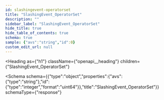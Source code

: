 ```yaml
---
id: slashingevent-operatorset
title: "SlashingEvent_OperatorSet"
description: ""
sidebar_label: "SlashingEvent_OperatorSet"
hide_title: true
hide_table_of_contents: true
schema: true
sample: {"avs":"string","id":0}
custom_edit_url: null
---
```



<Heading
  as={"h1"}
  className={"openapi__heading"}
  children={"SlashingEvent_OperatorSet"}
>
</Heading>





<Schema
  schema={{"type":"object","properties":{"avs":{"type":"string"},"id":{"type":"integer","format":"uint64"}},"title":"SlashingEvent_OperatorSet"}}
  schemaType={"response"}
>
  
</Schema>
            
